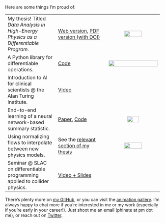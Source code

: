 Here are some things I'm proud of:

| | |
|:-------------|:-------------|:-------------:|
| My thesis! Titled *Data Analysis in High-Energy Physics as a Differentiable Program*.   |[Web version](https://phinate.github.io/thesis/), [PDF version (with DOI)](https://zenodo.org/records/7520315) | <img width="60%" src="images/firework.png">|
| A Python library for differentiable operations. |[Code](http://github.com/gradhep/relaxed) | <img width="100%" src="images/relaxed-logo.png">|
| Introduction to AI for clinical scientists @ the Alan Turing Institute. | [Video](https://youtu.be/2z9nn4txkd0?si=bfknqlviyjyxfash)| 
|End-to-end learning of a neural network-based summary statistic. |[Paper](https://arxiv.org/abs/2203.05570), [Code](http://github.com/gradhep/neos)|<img width="50%" src="images/neos-logo.png"> |
| Using normalizing flows to interpolate between new physics models. |See the [relevant section of my thesis](https://phinate.github.io/thesis/flow-interp.html) | <img width="60%" src="images/flows.png">|
|Seminar @ SLAC on differentiable programming applied to collider physics. |[Video + Slides](https://indico.slac.stanford.edu/event/7206/attachments/1620/4258/video1387146866.mp4) | |
<!-- |Domain-specific preprocessing utils for a classification ML pipeline| [Code](https://github.com/phinate/shml) | |
|Scaffolding for a Bayesian Network Python package (just needs some Pyro to do the inference!) | [Code](https://github.com/phinate/shml)| -->

There's plenty more on [my GitHub](http://github.com/phinate), or you can visit the [animation gallery](animations.qmd). I'm always happy to chat more if you're interested in me or my work (especially if you're early in your career!). Just shoot me an email (phinate at pm dot me), or reach out on [Twitter](http://twitter.com/phi_nate).